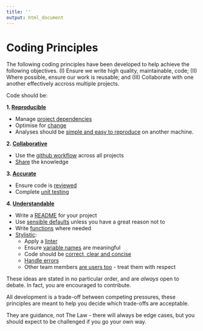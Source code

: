 ```yaml
---
title: ''
output: html_document
---
```


# Coding Principles {#principles}

The following coding principles have been developed to help achieve the following objectives. (I) Ensure we write high quality, maintainable, code;  (II) Where possible, ensure our work is reusable; and (III) Collaborate with one another effectively accross multiple projects.

Code should be:

**1. [Reproducible](#reproduce)**  

* Manage [project dependencies](#projdep)
* Optimise for [change](#change)  
* Analyses should be [simple and easy to reproduce](#githash) on another machine.

**2. [Collaborative](#collaborate)**  

* Use the [github workflow](#versioncontrol) across all projects  
* [Share](#knowledge) the knowledge  

**3. [Accurate](#accurate)**  

* Ensure code is [reviewed](#review)
* Complete [unit testing](#unittest)

**4. [Understandable](#understand)**  

* Write a [README](#readme) for your project  
* Use [sensible defaults](#defaults) unless you have a great reason not to
* Write [functions](#functions) where needed  
* [Stylistic](#style):  
  - Apply a [linter](#linter)
  - Ensure [variable names](#names) are meaningful 
  - Code should be [correct, clear and concise](#ccc) 
  - [Handle errors](#errors)  
  - Other team members [are users too](#users) - treat them with respect  
  

These ideas are stated in no particular order, and are *always* open to debate. In fact, you are encouraged to contribute. 

All development is a trade-off between competing pressures, these principles are meant to help you decide which trade-offs are acceptable.

They are guidance, not The Law - there will always be edge cases, but you should expect to be challenged if you go your own way.